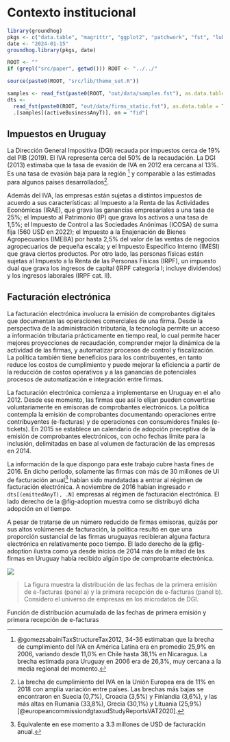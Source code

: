 # Contexto institucional

```r
library(groundhog)
pkgs <- c("data.table", "magrittr", "ggplot2", "patchwork", "fst", "lubridate")
date <- "2024-01-15"
groundhog.library(pkgs, date)

ROOT <- ""
if (grepl("src/paper", getwd())) ROOT <- "../../"

source(paste0(ROOT, "src/lib/theme_set.R"))

samples <- read_fst(paste0(ROOT, "out/data/samples.fst"), as.data.table = TRUE)
dts <-
  read_fst(paste0(ROOT, "out/data/firms_static.fst"), as.data.table = TRUE) %>%
  .[samples[(activeBusinessAnyT)], on = "fid"]
```

## Impuestos en Uruguay

La Dirección General Impositiva (DGI) recauda por impuestos cerca de 19% del PIB (2019). El IVA representa cerca del 50% de la recaudación. La DGI (2013) estimaba que la tasa de evasión de IVA en 2012 era cercana al 13%. Es una tasa de evasión baja para la región [^vatGapLAC] y comparable a las estimadas para algunos países desarrollados[^vatGapEU].

[^vatGapLAC]: @gomezsabainiTaxStructureTax2012, 34-36 estimaban que la brecha de cumplimiento del IVA en América Latina era en promedio 25,9% en 2006, variando desde 11,0% en Chile hasta 38,1% en Nicaragua. La brecha estimada para Uruguay en 2006 era de 26,3%, muy cercana a la media regional del momento. 

[^vatGapEU]: La brecha de cumplimiento del IVA en la Unión Europea era de 11% en 2018 con amplia variación entre países. Las brechas más bajas se encontraron en Suecia (0,7%), Croacia (3,5%) y Finlandia (3,6%), y las más altas en Rumania (33,8%), Grecia (30,1%) y Lituania (25,9%) [@europeancommissiondgtaxudStudyReportsVAT2020].

Además del IVA, las empresas están sujetas a distintos impuestos de acuerdo a sus características: al Impuesto a la Renta de las Actividades Económicas (IRAE), que grava las ganancias empresariales a una tasa de 25%; el Impuesto al Patrimonio (IP) que grava los activos a una tasa de 1,5%; el Impuesto de Control a las Sociedades Anónimas (ICOSA) de suma fija (560 USD en 2022); el Impuesto a la Enajenación de Bienes Agropecuarios (IMEBA) por hasta 2,5% del valor de las ventas de negocios agropecuarios de pequeña escala; y el Impuesto Específico Interno (IMESI) que grava ciertos productos.  Por otro lado, las personas físicas están sujetas al Impuesto a la Renta de las Personas Físicas (IRPF), un impuesto dual que grava los ingresos de capital (IRPF categoría I; incluye dividendos) y los ingresos laborales (IRPF cat. II).

## Facturación electrónica

La facturación electrónica involucra la emisión de comprobantes digitales que documentan las operaciones comerciales de una firma. Desde la perspectiva de la administración tributaria, la tecnología permite un acceso a información tributaria prácticamente en tiempo real, lo cual permite hacer mejores proyecciones de recaudación, comprender mejor la dinámica de la actividad de las firmas, y automatizar procesos de control y fiscalización. La política también tiene beneficios para los contribuyentes, en tanto reduce los costos de cumplimiento y puede mejorar la eficiencia a partir de la reducción de costos operativos y a las ganancias de potenciales procesos de automatización e integración entre firmas.

La facturación electrónica comienza a implementarse en Uruguay en el año 2012. Desde ese momento, las firmas que así lo elijan pueden convertirse voluntariamente en emisoras de comprobantes electrónicos. La política contempla la emisión de comprobantes documentando operaciones entre contribuyentes (e-facturas) y de operaciones con consumidores finales (e-tickets). En 2015 se establece un calendario de adopción preceptiva de la emisión de comprobantes electrónicos, con ocho fechas límite para la inclusión, delimitadas en base al volumen de facturación de las empresas en 2014.

La información de la que dispongo para este trabajo cubre hasta fines de 2016. En dicho período, solamente las firmas con más de 30 millones de UI de facturación anual[^context-3] habían sido mandatadas a entrar al régimen de facturación electrónica. A noviembre de 2016 habían ingresado `r dts[(emittedAnyT), .N]` empresas al régimen de facturación electrónica. El lado derecho de la @fig-adoption muestra como se distribuyó dicha adopción en el tiempo.

[^context-3]: Equivalente en ese momento a 3.3 millones de USD de facturación anual.

A pesar de tratarse de un número reducido de firmas emisoras, quizás por sus altos volúmenes de facturación, la política resultó en que una proporción sustancial de las firmas uruguayas recibieran alguna factura electrónica en relativamente poco tiempo. El lado derecho de la @fig-adoption ilustra como ya desde inicios de 2014 más de la mitad de las firmas en Uruguay había recibido algún tipo de comprobante electrónica.

::: {#fig-adoption}

![](../../out/figures/takeup.png)

> \scriptsize \textbf{Notas:} La figura muestra la distribución de las fechas de la primera emisión de e-facturas (panel a) y la primera recepción de e-facturas (panel b). Considero el universo de empresas en los microdatos de DGI.

Función de distribución acumulada de las fechas de primera emisión y primera recepción de e-facturas
:::